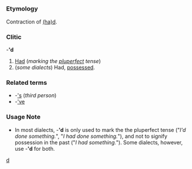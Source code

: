 =={{en}}==
[[Category:English language|d]]
===Etymology===
Contraction of [[had|(ha)d]].
===Clitic===
-''''d'''

#[[Had]] (''marking the [[pluperfect]] tense'')
#(''some dialects'') Had, [[possess]]ed.

===Related terms===
*-[['s]] (''third person'')
*-[['ve]]

===Usage Note===
*In most dialects, -''''d''' is only used to mark the the pluperfect tense ("''I'd done something.''", "''I had done something.''"), and not to signify possession in the past ("''I had something.''"). Some dialects, however, use -''''d''' for both.